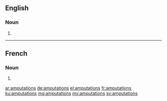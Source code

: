 ==English==

===Noun===
{{head|en}}

# {{plural of|amputation}}

----

==French==

===Noun===
{{head|fr|g=f-p}}

# {{plural of|amputation|lang=fr}}

[[ar:amputations]]
[[de:amputations]]
[[el:amputations]]
[[fr:amputations]]
[[ku:amputations]]
[[mg:amputations]]
[[my:amputations]]
[[sv:amputations]]